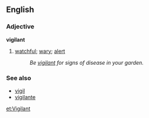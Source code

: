==English==

===Adjective===
'''vigilant'''
#[[watchful]]; [[wary]]; [[alert]]
#:''Be [[vigilant]] for signs of disease in your garden.''
===See also===
*[[vigil]]
*[[vigilante]]

[[et:Vigilant]]